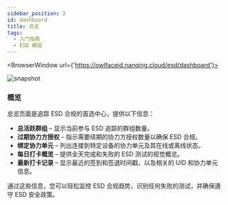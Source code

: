 ```yaml
---
sidebar_position: 2
id: dashboard
title: 总览
tags:
  - 入门指南
  - ESD 模组
---
```



<BrowserWindow url={'https://owlfaceid.nanqing.cloud/esd/dashboard'}>

![snapshot](/assets/esd/dashboard.png)

</BrowserWindow>

### 概览

总览页面是追踪 ESD 合规的首选中心，提供以下信息：

- **总活跃群组** – 显示当前参与 ESD 追踪的群组数量。
- **过期协力方授权** – 指示需要续期的协力方授权数量以确保 ESD 合规。
- **绑定协力单元** – 列出连接到特定设备的协力单元及其在线或离线状态。
- **每日打卡概览** – 提供全天完成和失败的 ESD 测试的视觉概览。
- **最新打卡记录** – 显示最近的签到和签退时间戳，以及相关的 UID 和协力单元信息。

通过这些信息，您可以轻松监控 ESD 合规趋势，识别任何失败的测试，并确保遵守 ESD 安全政策。
